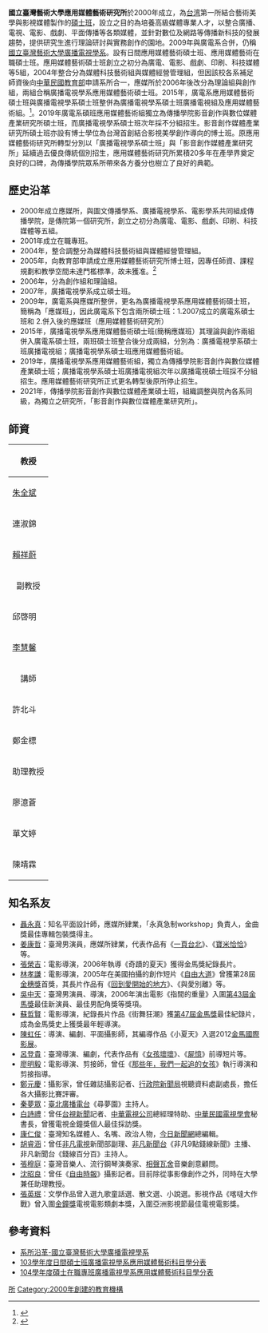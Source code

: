 {{Refimprove|time=2016-06-12T03:45:17+00:00}}
{{Infobox University Department
 |名称              =國立臺灣藝術大學應用媒體藝術研究所
 |隶属              =[[國立臺灣藝術大學|國立臺灣藝術大學]]
 |建立时间          =2000年
 |类型              =[[研究所|研究所]]
 |地址              ={{ROC}}[[新北市|新北市]]<br>[[板橋區_(新北市)|板橋區]]大觀路一段59號<br>影音藝術大樓5樓
 |网址              =http://rtv.ntua.edu.tw
}}
'''國立臺灣藝術大學應用媒體藝術研究所'''於2000年成立，為[[台湾|台湾]]第一所結合藝術美學與影視媒體製作的[[碩士班|碩士班]]，設立之目的為培養高級媒體專業人才，以整合廣播、電視、電影、戲劇、平面傳播等各類媒體，並針對數位及網路等傳播新科技的發展趨勢，提供研究生進行理論研討與實務創作的園地。2009年與廣電系合併，仍稱[[國立臺灣藝術大學廣播電視學系|國立臺灣藝術大學廣播電視學系]]。設有日間應用媒體藝術碩士班、應用媒體藝術在職碩士班。應用媒體藝術碩士班創立之初分為廣電、電影、戲劇、印刷、科技媒體等5組，2004年整合分為媒體科技藝術組與媒體經營管理組，但因該校各系補足師資後向[[中華民國教育部|中華民國教育部]]申請系所合一，應媒所於2006年後改分為理論組與創作組，兩組合稱廣播電視學系應用媒體藝術碩士班。2015年，廣電系應用媒體藝術碩士班與廣播電視學系碩士班整併為廣播電視學系碩士班廣播電視組及應用媒體藝術組。<ref>{{Cite web |url=http://rtv.ntua.edu.tw/cont.aspx?tb=fun2&sno=1 |title=系所沿革-國立臺灣藝術大學廣播電視學系 |access-date=2016-04-03 |archive-url=https://web.archive.org/web/20140310183545/http://rtv.ntua.edu.tw/cont.aspx?tb=fun2&sno=1 |archive-date=2014-03-10 |dead-url=yes }}</ref>。2019年廣電系碩班應用媒體藝術組獨立為傳播學院影音創作與數位媒體產業研究所碩士班，而廣播電視學系碩士班次年採不分組招生。影音創作媒體產業研究所碩士班亦設有博士學位為台灣首創結合影視美學創作導向的博士班。原應用媒體藝術研究所轉型分別以「廣播電視學系碩士班」與「影音創作媒體產業研究所」延續過去優良傳統個別招生，應用媒體藝術研究所累積20多年在產學界奠定良好的口碑，為傳播學院眾系所帶來各方養分也樹立了良好的典範。

==歷史沿革==
*2000年成立應媒所，與圖文傳播學系、廣播電視學系、電影學系共同組成傳播學院，是傳院第一個研究所，創立之初分為廣電、電影、戲劇、印刷、科技媒體等五組。
*2001年成立在職專班。
*2004年，整合調整分為媒體科技藝術組與媒體經營管理組。
*2005年，向教育部申請成立應用媒體藝術研究所博士班，因專任師資、課程規劃和教學空間未達門檻標準，故未獲准。<ref>{{Cite web |url=http://news.ltn.com.tw/news/focus/paper/58720 |title=吳宗憲拖累？台藝大博士班遭駁回 |accessdate=2016-04-03 |archive-date=2018-09-29 |archive-url=https://web.archive.org/web/20180929150609/http://news.ltn.com.tw/news/focus/paper/58720 |dead-url=no }}</ref>
*2006年，分為創作組和理論組。
*2007年，廣播電視學系成立碩士班。
*2009年，廣電系與應媒所整併，更名為廣播電視學系應用媒體藝術碩士班，簡稱為「應媒班」，因此廣電系下包含兩所碩士班：1.2007成立的廣電系碩士班和 2.併入後的應媒班（應用媒體藝術研究所）
*2015年，廣播電視學系應用媒體藝術碩士班(簡稱應媒班）其理論與創作兩組併入廣電系碩士班，兩班碩士班整合後分成兩組，分別為：廣播電視學系碩士班廣播電視組；廣播電視學系碩士班應用媒體藝術組。
*2019年，廣播電視學系應用媒體藝術組，獨立為傳播學院影音創作與數位媒體產業碩士班；廣播電視學系碩士班廣播電視組次年以廣播電視碩士班採不分組招生。應用媒體藝術研究所正式更名轉型後原所停止招生。
*2021年，傳播學院影音創作與數位媒體產業碩士班，組織調整與院內各系同級，為獨立之研究所，「影音創作與數位媒體產業研究所」。

==師資==
{| class="wikitable"
|-
! colspan="2" style="text-align: center;" | 教授  
|-
|  [[朱全斌|朱全斌]] ||  英國[[倫敦大學|倫敦大學]]高史密斯學院媒體與傳播博士
|-
|  連淑錦  ||  美國[[堪薩斯大學|堪薩斯大學]]傳播學博士
|-
|  [[賴祥蔚|賴祥蔚]]  ||  [[國立政治大學|國立政治大學]]社會科學學院政治學博士
|- 
! colspan="2" style="text-align: center;" | 副教授  
|-
|  邱啓明  ||  英國[[卡地夫大學|卡地夫大學]]媒體與文化研究所博士
|-
|  [[李慧馨|李慧馨]]  ||  [[國立政治大學|國立政治大學]]新聞研究所博士
|-
! colspan="2" style="text-align: center;" | 講師
|-
| 許北斗 ||  [[紐約理工學院|紐約理工學院]]傳播藝術研究所碩士
|-
|  鄭金標  ||  [[美國芳邦學院|美國芳邦學院]]文學碩士
|-
! colspan="2" style="text-align: center;" | 助理教授
|-
|廖澺蒼  ||  [[紐約理工學院|紐約理工學院]]藝術碩士
|-
|單文婷  ||  [[國立臺灣師範大學|國立臺灣師範大學]]政治學系博士
|-
|陳靖霖
|[[北京大学|中國北京大學]]新聞與傳播學院博士
|}

==知名系友==
*[[聶永真|聶永真]]：知名平面設計師，應媒所肄業，「永真急制workshop」負責人，金曲獎最佳專輯包裝獎得主。
*[[姜康哲|姜康哲]]：臺灣男演員，應媒所肄業，代表作品有《[[一頁台北|一頁台北]]》、《[[寶米恰恰|寶米恰恰]]》等。
*[[張榮吉|張榮吉]]：電影導演，2006年執導《奇蹟的夏天》獲得金馬獎紀錄長片。
*[[林孝謙|林孝謙]]：電影導演，2005年在美國拍攝的創作短片《[[自由大道|自由大道]]》曾獲第28屆[[金穗獎|金穗獎]]首獎，其長片作品有《[[回到愛開始的地方|回到愛開始的地方]]》、《與愛別離》等。
*[[吳中天|吳中天]]：臺灣男演員、導演，2006年演出電影《指間的重量》入圍[[第43屆金馬獎|第43屆金馬獎]]最佳新演員、最佳男配角獎等獎項。
*[[蘇哲賢|蘇哲賢]]：電影導演，紀錄長片作品《街舞狂潮》獲[[第47屆金馬獎|第47屆金馬獎]]最佳紀錄片，成為金馬獎史上獲獎最年輕導演。
*[[陳虹任|陳虹任]]：導演、編劇、平面攝影師，其編導作品《小夏天》入選2012[[金馬國際影展|金馬國際影展]]。
*[[呂登貴|呂登貴]]：臺灣導演、編劇，代表作品有《[[女孩壞壞|女孩壞壞]]》、《[[屍憶|屍憶]]》前導短片等。
*[[廖明毅|廖明毅]]：電影導演、剪接師，曾任《[[那些年，我們一起追的女孩|那些年，我們一起追的女孩]]》執行導演和剪接指導。	
*[[鄭元慶|鄭元慶]]：攝影家，曾任雜誌攝影記者、[[行政院新聞局|行政院新聞局]]視聽資料處副處長，擔任各大攝影比賽評審。
*[[秦夢眾|秦夢眾]]：[[臺北廣播電台|臺北廣播電台]]《尋夢園》主持人。
*[[白詩禮|白詩禮]]：曾任[[台視新聞|台視新聞]]記者、[[中華電視公司|中華電視公司]]總經理特助、[[中華民國電視學會|中華民國電視學會]]秘書長，曾獲電視金鐘獎個人最佳採訪獎。
*[[康仁俊|康仁俊]]：臺灣知名媒體人、名嘴、政治人物，[[今日新聞網|今日新聞網]]總編輯。
*[[胡睿涵|胡睿涵]]：曾任[[非凡電視|非凡電視]]新聞部副理、[[非凡新聞台|非凡新聞台]]《非凡9點錢線新聞》主播、非凡新聞台《錢線百分百》主持人。
*[[張穆庭|張穆庭]]：臺灣音樂人、流行鋼琴演奏家、[[相聲瓦舍|相聲瓦舍]]音樂創意顧問。
*[[沈昭良|沈昭良]]：曾任《[[自由時報|自由時報]]》攝影記者。目前除從事影像創作之外，同時在大學兼任助理教授。
*[[張英珉|張英珉]]：文學作品曾入選九歌童話選、散文選、小說選。影視作品《喀噠大作戰》曾入圍[[金鐘獎|金鐘獎]]電視電影類劇本獎，入圍亞洲影視節最佳電視電影獎。

==參考資料==
*[https://web.archive.org/web/20140310183545/http://rtv.ntua.edu.tw/cont.aspx?tb=fun2&sno=1 系所沿革-國立臺灣藝術大學廣播電視學系]
*[http://portal2.ntua.edu.tw/~d02/stuaff/course/103253.pdf 103學年度日間碩士班廣播電視學系應用媒體藝術科目學分表] {{Wayback|url=http://portal2.ntua.edu.tw/~d02/stuaff/course/103253.pdf |date=20181006023047 }}
*[http://portal2.ntua.edu.tw/~d02/stuaff/course/104753.pdf 104學年度碩士在職專班廣播電視學系應用媒體藝術科目學分表] {{Wayback|url=http://portal2.ntua.edu.tw/~d02/stuaff/course/104753.pdf |date=20181006023035 }}

[[Category:國立臺灣藝術大學之院系所|所]]
[[Category:2000年創建的教育機構|Category:2000年創建的教育機構]]